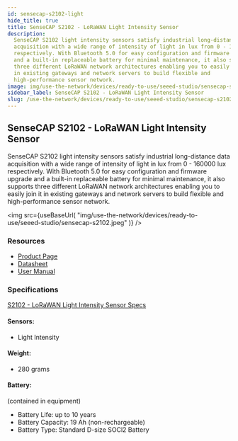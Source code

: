 ```yaml
---
id: sensecap-s2102-light
hide_title: true
title: SenseCAP S2102 - LoRaWAN Light Intensity Sensor
description:
  SenseCAP S2102 light intensity sensors satisfy industrial long-distance data
  acquisition with a wide range of intensity of light in lux from 0 - 160000 lux
  respectively. With Bluetooth 5.0 for easy configuration and firmware upgrade
  and a built-in replaceable battery for minimal maintenance, it also supports
  three different LoRaWAN network architectures enabling you to easily join it
  in existing gateways and network servers to build flexible and
  high-performance sensor network.
image: img/use-the-network/devices/ready-to-use/seeed-studio/sensecap-s2102.jpeg
sidebar_label: SenseCAP S2102 - LoRaWAN Light Intensity Sensor
slug: /use-the-network/devices/ready-to-use/seeed-studio/sensecap-s2102-light
---
```



## SenseCAP S2102 - LoRaWAN Light Intensity Sensor

SenseCAP S2102 light intensity sensors satisfy industrial long-distance data
acquisition with a wide range of intensity of light in lux from 0 - 160000 lux
respectively. With Bluetooth 5.0 for easy configuration and firmware upgrade and
a built-in replaceable battery for minimal maintenance, it also supports three
different LoRaWAN network architectures enabling you to easily join it in
existing gateways and network servers to build flexible and high-performance
sensor network.

<img
  src={useBaseUrl(
    "img/use-the-network/devices/ready-to-use/seeed-studio/sensecap-s2102.jpeg"
  )}
/>

### Resources

- [Product Page](https://www.seeedstudio.com/SenseCAP-S2102-LoRaWAN-Light-Intensity-Sensor-p-5355.html)
- [Datasheet](https://drive.google.com/file/d/1HfZMCDgKOhgWbJDyBI8cY4T2JVEOh9fF/view?usp=sharing)
- [User Manual](https://drive.google.com/file/d/1Jq9Nigpjzda6mw9a20I6FHBEfS25PdAA/view?usp=sharing)

### Specifications

[S2102 - LoRaWAN Light Intensity Sensor Specs](https://drive.google.com/file/d/1HfZMCDgKOhgWbJDyBI8cY4T2JVEOh9fF/view)

#### Sensors:

- Light Intensity

#### Weight:

- 280 grams

#### Battery:

(contained in equipment)

- Battery Life: up to 10 years
- Battery Capacity: 19 Ah (non-rechargeable)
- Battery Type: Standard D-size SOCl2 Battery
